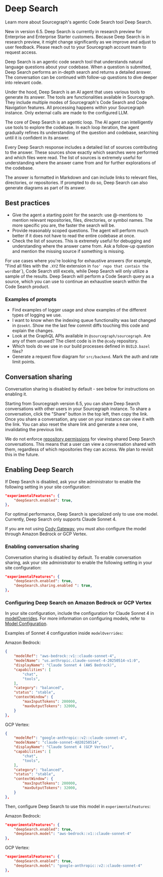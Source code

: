 # Deep Search

<p className= "subtitle">Learn more about Sourcegraph's agentic Code Search tool Deep Search.</p>

<Callout type="note"> New in version 6.5. Deep Search is currently in research preview for Enterprise and Enterprise Starter customers. Because Deep Search is in research preview, it might change significantly as we improve and adjust to user feedback. Please reach out to your Sourcegraph account team to request access. </Callout>

Deep Search is an agentic code search tool that understands natural language questions about your codebase. When a question is submitted, Deep Search performs an in-depth search and returns a detailed answer. The conversation can be continued with follow-up questions to dive deeper into relevant code.

Under the hood, Deep Search is an AI agent that uses various tools to generate its answer. The tools are functionalities available in Sourcegraph. They include multiple modes of Sourcegraph's Code Search and Code Navigation features. All processing happens within your Sourcegraph instance. Only external calls are made to the configured LLM.

The core of Deep Search is an agentic loop. The AI agent can intelligently use tools to explore the codebase. In each loop iteration, the agent gradually refines its understanding of the question and codebase, searching until it is confident in its answer.

Every Deep Search response includes a detailed list of sources contributing to the answer. These sources show exactly which searches were performed and which files were read. The list of sources is extremely useful for understanding where the answer came from and for further explorations of the codebase.

The answer is formatted in Markdown and can include links to relevant files, directories, or repositories. If prompted to do so, Deep Search can also generate diagrams as part of its answer.

## Best practices

- Give the agent a starting point for the search: use @-mentions to mention relevant repositories, files, directories, or symbol names. The more specific you are, the faster the search will be.
- Provide reasonably scoped questions. The agent will perform much better if it does not have to read the entire codebase at once.
- Check the list of sources. This is extremely useful for debugging and understanding where the answer came from. Ask a follow-up question and mention the missing source if something is missing.

For use cases where you're looking for exhaustive answers (for example, "Find all files with the `.XYZ` file extension in `foo' repo that contain the word`bar`), Code Search still excels, while Deep Search will only utilize a sample of the results. Deep Search will perform a Code Search query as a source, which you can use to continue an exhaustive search within the Code Search product.

### Examples of prompts

- Find examples of logger usage and show examples of the different types of logging we use.
- I want to know when the indexing queue functionality was last changed in `@zoekt`. Show me the last few commit diffs touching this code and explain the changes.
- Look at the GraphQL APIs available in `@sourcegraph/sourcegraph`. Are any of them unused? The client code is in the `@cody` repository.
- Which tools do we use in our build processes defined in `BUILD.bazel` files?
- Generate a request flow diagram for `src/backend`. Mark the auth and rate limit points.

## Conversation sharing

<Callout type= "note">Conversation sharing is disabled by default - see below for instructions on enabling it. </Callout>

Starting from Sourcegraph version 6.5, you can share Deep Search conversations with other users in your Sourcegraph instance. To share a conversation, click the "Share" button in the top left, then copy the link. Once you share a conversation, any user on your instance can view it with the link. You can also reset the share link and generate a new one, invalidating the previous link.

We do not enforce [repository permissions](/admin/permissions) for viewing shared Deep Search conversations. This means that a user can view a conversation shared with them, regardless of which repositories they can access. We plan to revisit this in the future.

## Enabling Deep Search

If Deep Search is disabled, ask your site administrator to enable the following setting in your site configuration:
```json
"experimentalFeatures": {
    "deepSearch.enabled": true,
},
```

For optimal performance, Deep Search is specialized only to use one model. Currently, Deep Search only supports Claude Sonnet 4.

If you are not using [Cody Gateway](/cody/core-concepts/cody-gateway), you must also configure the model through Amazon Bedrock or GCP Vertex.

### Enabling conversation sharing

Conversation sharing is disabled by default. To enable conversation sharing, ask your site administrator to enable the following setting in your site configuration:

```json
"experimentalFeatures": {
    "deepSearch.enabled": true,
    "deepSearch.sharing.enabled ": true,
},
```

### Configuring Deep Search on Amazon Bedrock or GCP Vertex

In your site configuration, include the configuration for Claude Sonnet 4 in [modelOverrides](/cody/enterprise/model-configuration#model-overrides). For more information on configuring models, refer to [Model Configuration](/cody/enterprise/model-configuration).

Examples of Sonnet 4 configuration inside `modelOverrides`:

Amazon Bedrock:

```json
{
    "modelRef": "aws-bedrock::v1::claude-sonnet-4",
    "modelName": "us.anthropic.claude-sonnet-4-20250514-v1:0",
    "displayName": "Claude Sonnet 4 (AWS Bedrock)",
    "capabilities": [
        "chat",
        "tools",
    ],
    "category": "balanced",
    "status": "stable",
    "contextWindow": {
        "maxInputTokens": 200000,
        "maxOutputTokens": 32000,
    }
},
```

GCP Vertex:

```json
{
    "modelRef": "google-anthropic::v2::claude-sonnet-4",
    "modelName": "claude-sonnet-4@20250514",
    "displayName": "Claude Sonnet 4 (GCP Vertex)",
    "capabilities": [
        "chat",
        "tools",
    ],
    "category": "balanced",
    "status": "stable",
    "contextWindow": {
        "maxInputTokens": 200000,
        "maxOutputTokens": 32000,
    }
},
```

Then, configure Deep Search to use this model in `experimentalFeatures`:

Amazon Bedrock:

```json
"experimentalFeatures": {
    "deepSearch.enabled": true,
    "deepSearch.model": "aws-bedrock::v1::claude-sonnet-4"
},
```

GCP Vertex:

```json
"experimentalFeatures": {
    "deepSearch.enabled": true,
    "deepSearch.model": "google-anthropic::v2::claude-sonnet-4"
},
```
